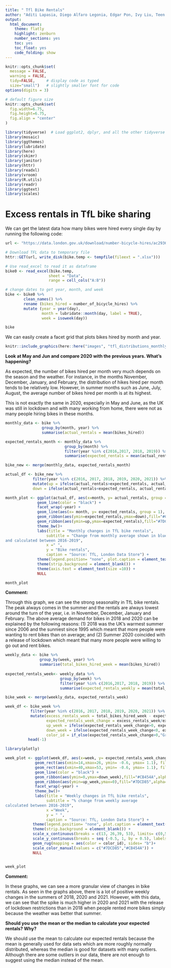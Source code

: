 ```yaml
---
title: " Tfl Bike Rentals"
author: "Aditi Lapasia, Diego Alfaro Legonia, Edgar Pon, Ivy Liu, Teen Ho Nicholas Ching, Roberto Keaney, Susan Wang"
output:
  html_document:
    theme: flatly
    highlight: zenburn
    number_sections: yes
    toc: yes
    toc_float: yes
    code_folding: show
---
```


```r
knitr::opts_chunk$set(
  message = FALSE, 
  warning = FALSE, 
  tidy=FALSE,     # display code as typed
  size="small")   # slightly smaller font for code
options(digits = 3)

# default figure size
knitr::opts_chunk$set(
  fig.width=6.75, 
  fig.height=6.75,
  fig.align = "center"
)
```

```r
library(tidyverse)  # Load ggplot2, dplyr, and all the other tidyverse packages
library(mosaic)
library(ggthemes)
library(lubridate)
library(here)
library(skimr)
library(janitor)
library(httr)
library(readxl)
library(vroom)
library(R.utils)
library(readr)
library(ggtext)
library(scales)
```

# Excess rentals in TfL bike sharing

 We can get the latest data how many bikes were hired every single day by running the following code:

```r
url <- "https://data.london.gov.uk/download/number-bicycle-hires/ac29363e-e0cb-47cc-a97a-e216d900a6b0/tfl-daily-cycle-hires.xlsx"

# Download TFL data to temporary file
httr::GET(url, write_disk(bike.temp <- tempfile(fileext = ".xlsx")))

# Use read_excel to read it as dataframe
bike0 <- read_excel(bike.temp,
                   sheet = "Data",
                   range = cell_cols("A:B"))

# change dates to get year, month, and week
bike <- bike0 %>% 
        clean_names() %>% 
        rename (bikes_hired = number_of_bicycle_hires) %>% 
        mutate (year = year(day),
                month = lubridate::month(day, label = TRUE),
                week = isoweek(day))

bike
```
We can easily create a facet grid that plots bikes hired by month and year.

```r
knitr::include_graphics(here::here("images", "tfl_distributions_monthly.png"), error = FALSE)
```

**Look at May and Jun and compare 2020 with the previous years. What's happening?**

As expected, the number of bikes hired per month very much depends on the season and the weather. For instance, in the months November, December, January, and February, the distribution of hikes hired per month tends to be relatively low. However, in summer months such as June, July, August, the average number of bikes hired per month is at its highest.

This is not exactly the same in 2020, especially in May and June, as the UK was still in lockdown and with many working from home, there were not as many people hiring bikes in these months. 

```r

monthly_data <- bike %>% 
                group_by(month, year) %>% 
                summarise(actual_rentals = mean(bikes_hired))

expected_rentals_month <- monthly_data %>% 
                          group_by(month) %>%
                          filter(year %in% c(2016,2017, 2018, 2019)) %>% 
                          summarise(expected_rentals = mean(actual_rentals))

bike_new <- merge(monthly_data, expected_rentals_month)

actual_df <- bike_new %>% 
            filter(year %in% c(2016, 2017, 2018, 2019, 2020, 2021)) %>% 
            mutate(up = ifelse(actual_rentals>expected_rentals, actual_rentals,expected_rentals),
            down = ifelse(actual_rentals<expected_rentals, actual_rentals,expected_rentals))

```

```r

month_plot <- ggplot(actual_df, aes(x=month, y= actual_rentals, group = 1)) +
              geom_line(color = "black") +
              facet_wrap(~year) +
              geom_line(aes(x= month, y= expected_rentals, group = 1), color= "blue", size=1) +
              geom_ribbon(aes(ymin=expected_rentals,ymax=down),fill="#CB454A",alpha=0.4)+
              geom_ribbon(aes(ymin=up,ymax=expected_rentals),fill="#7DCD85",alpha=0.4)  +            
              theme_bw()+
              labs(title = "Monthly changes in TfL bike rentals",
                  subtitle = "Change from monthly average shown in blue
and calculated between 2016-2019",
                  x =" ",
                  y = "Bike rentals",
                  caption = "Source: TfL, London Data Store") +
              theme(legend.position= "none", plot.caption = element_text(hjust=1), panel.border = element_blank())+
              theme(strip.background = element_blank()) +
              theme(axis.text = element_text(size =10)) +
              NULL

month_plot

```

**Comment:**

Through this graph, we can see the strong seasonality in TfL bike rentals. The peak always comes in the summer and the rentals are always lowest around the turn of the year, i.e. in November, December, January and February. The above average demand for bikes in 2018 and 2020 can be explained by the following reasons: (1) 2018 was the UK's warmest summer since 2006 and the sunniest since 1995 which meant that more people were wanting to rent bikes than on average; and (2) Summer 2020 coincided with a release of lockdown which meant that many more people were willing to go out and rent bikes. 

```r

weekly_data <- bike %>% 
               group_by(week, year) %>% 
               summarise(total_bikes_hired_week = mean(bikes_hired))
  
expected_rentals_week<- weekly_data %>% 
                        group_by(week) %>% 
                        filter(year %in% c(2016,2017, 2018, 2019)) %>% 
                        summarise(expected_rentals_weekly = mean(total_bikes_hired_week))

bike_week <- merge(weekly_data, expected_rentals_week)

week_df <- bike_week %>% 
           filter(year %in% c(2016, 2017, 2018, 2019, 2020, 2021)) %>% 
           mutate(excess_rentals_week = total_bikes_hired_week - expected_rentals_weekly,
                  expected_rentals_week_change = excess_rentals_week/expected_rentals_weekly,
                  up_week = ifelse(expected_rentals_week_change>0, expected_rentals_week_change,0),
                  down_week = ifelse(expected_rentals_week_change<0, expected_rentals_week_change,0),
                  color_id = if_else(expected_rentals_week_change>0,"Green","Red")) %>% 
          head(-1)

```

```r

library(plotly)

week_plot <- ggplot(week_df, aes(x=week, y= expected_rentals_week_change, group = 1)) +
             geom_rect(aes(xmin=14,xmax=26, ymin= -0.6, ymax= 1.1), fill= "grey95", alpha=0.8)+
             geom_rect(aes(xmin=40,xmax=53, ymin= -0.6, ymax= 1.1), fill= "grey95", alpha=0.8)+
             geom_line(color = "black") +
             geom_ribbon(aes(ymin=0,ymax=down_week),fill="#CB454A",alpha=0.4) +
             geom_ribbon(aes(ymin=up_week,ymax=0),fill="#7DCD85",alpha=0.4)  +
             facet_wrap(~year) +
             theme_bw()+
             labs(title = "Weekly changes in TfL bike rentals",
                  subtitle = "% change from weekly average
calculated between 2016-2019",
                  x ="Week",
                  y = " ",
                  caption = "Source: TfL, London Data Store") +
            theme(legend.position= "none", plot.caption = element_text(hjust=1), panel.border = element_blank())+
            theme(strip.background = element_blank()) +
            scale_x_continuous(breaks = c(13, 26,39, 53), limits= c(0,53)) +
            scale_y_continuous(breaks = seq (-0.5, 1, by = 0.5), labels= scales::percent_format(accuracy=1)) +
            geom_rug(mapping = aes(color = color_id), sides= "b")+
            scale_color_manual(values = c("#7DCD85","#CB454A")) +
            NULL
            

week_plot

```


**Comment:**

In these graphs, we can see a more granular view of changes in bike rentals. As seen in the graphs above, there is a lot of positive weekly changes in the summers of 2018, 2020 and 2021. However, with this data, we can see that the spike is much higher in 2020 and 2021 with the release of lockdown restrictions than in 2018 when people rented more bikes simply because the weather was better that summer. 

**Should you use the mean or the median to calculate your expected rentals? Why?**

We should use the mean to calculate our expected rentals because the mean is generally used for data sets which are more roughly normally distributed, whereas the median is good for datasets with many outliers. Although there are some outliers in our data, there are not enough to suggest using the median instead of the mean.